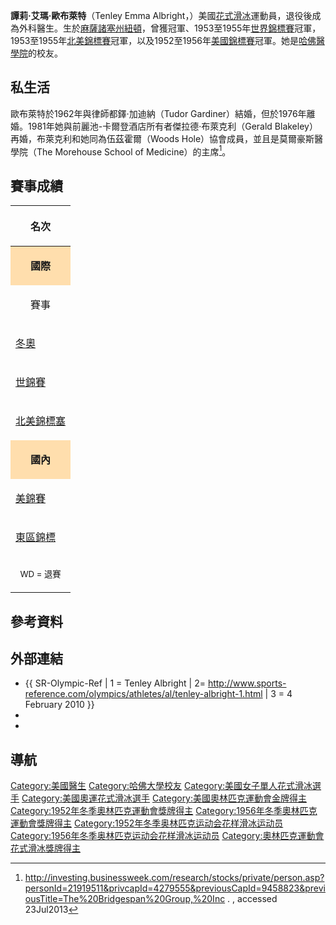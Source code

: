 {{Link style|time=2015-12-11T04:12:35+00:00}}
{{noteTA
|1=zh-hk:花式溜冰; zh-tw:花式滑冰; zh-cn:花样滑冰; 
|2=zh-hk:溜冰; zh-hans:滑冰; zh-tw:滑冰;
|3=zh-hk:自由滑; zh-hans:自由滑; zh-tw:長曲項目;
|4=zh-hk:短節目; zh-hans:短节目; zh-tw:短曲項目;
|5=zh-hk:國際溜冰聯盟; zh-hans:国际滑冰联盟; zh-tw:國際滑冰總會;
}}
{{Infobox figure skater
|name= 譚莉·歐布萊特<br>Tenley Albright
|image= [[file:Tenley_Albright_at_the_1956_Winter_Olympics.jpg|250px]]
|caption=  1953年時的歐布萊特
|fullname= 譚莉·艾瑪·歐布萊特<br>Tenley Emma Albright
|altname= 
|country= {{USA}}
|formercountry= 
|birth_date= {{birth date and age|1935|7|18}}
|birth_place= [[麻薩諸塞州|麻薩諸塞州]][[:en:Newton_Centre,_Massachusetts|紐頓]]
|hometown= 
|residence= 麻薩諸塞州[[:en:Brookline,_Massachusetts|布魯克林]]
|death_date=  <!-- {{death date and age|yyyy|mm|dd|yyyy|mm|dd}} (death date followed by birth date) -->
|death_place= 
|height= 
|formerpartner= 
|formercoach= [[:en:Maribel_Vinson|瑪莉貝兒·文森]] 
|formerchoreographer= 
|skating club= [[:en:Skating_Club_of_Boston|波士頓滑冰俱樂部]]
|retired= 
|medaltemplates = <!-- see [[Template:MedalRelatedTemplates|Template:MedalRelatedTemplates]] -->
{{MedalCountry | {{USA}}}}
{{MedalSport|[[花式滑冰|花式滑冰]]}}
{{MedalCompetition|[[冬季奥林匹克运动会花样滑冰比赛|冬季奧運會]]}}
{{MedalGold | [[1956年冬季奥林匹克运动会|1956 科爾蒂納丹佩佐]] | {{tsl|en|Figure skating at the 1956 Winter Olympics|1956年冬季奥林匹克运动会花样滑冰比赛|女子單人滑}}}}
{{MedalSilver | [[1952年冬季奥林匹克运动会|1952 奧斯陸]] | {{tsl|en|Figure skating at the 1952 Winter Olympics|1952年冬季奥林匹克运动会花样滑冰比赛|女子單人滑}}}}
{{MedalCompetition|[[世界花样滑冰锦标赛|世界錦標賽]]}}
{{MedalSilver|{{tsl|en|1956 World Figure Skating Championships|1956年世界花式滑冰錦標賽|1956 加爾米施-帕滕基興}}|女子單人滑}}
{{MedalGold|{{tsl|en|1955 World Figure Skating Championships|1955年世界花式滑冰錦標賽|1955 維也納}}|女子單人滑}}
{{MedalSilver|{{tsl|en|1954 World Figure Skating Championships|1954年世界花式滑冰錦標賽|1954 奧斯陸}}|女子單人滑}}
{{MedalGold|{{tsl|en|1953 World Figure Skating Championships|1953年世界花式滑冰錦標賽|1953 達佛斯}}|女子單人滑}}
{{MedalCompetition|[[:en:North_American_Figure_Skating_Championships|北美錦標塞]]}}
{{MedalGold|[[:en:1955_North_American_Figure_Skating_Championships|1955 雷吉納]]|女子單人滑}}
{{MedalGold|[[:en:1953_North_American_Figure_Skating_Championships|1953 克里夫蘭]]|女子單人滑}}
{{MedalBronze|[[:en:1951_North_American_Figure_Skating_Championships|1951 卡加利]]| 女子單人滑}}
}}

'''譚莉·艾瑪·歐布萊特'''（Tenley Emma Albright，{{bd|1935年|7月18日|catIdx=A}}）美國[[花样滑冰|花式滑冰]]運動員，退役後成為外科醫生。生於[[麻薩諸塞州|麻薩諸塞州]][[:en:Newton_Centre,_Massachusetts|紐頓]]，曾獲{{tsl|en|Figure skating at the 1956 Winter Olympics|1956年冬季奥林匹克运动会花样滑冰比赛|1956年冬季奧運會}}冠軍、1953至1955年[[世界花样滑冰锦标赛|世界錦標賽]]冠軍，1953至1955年[[:en:North_American_Figure_Skating_Championships|北美錦標賽]]冠軍，以及1952至1956年[[:en:United_States_Figure_Skating_Championships|美國錦標賽]]冠軍。她是[[哈佛醫學院|哈佛醫學院]]的校友。

==私生活==
歐布萊特於1962年與律師都鐸·加迪納（Tudor Gardiner）結婚，但於1976年離婚。1981年她與前麗池-卡爾登酒店所有者傑拉德·布萊克利（Gerald Blakeley）再婚，布萊克利和她同為伍茲霍爾（Woods Hole）協會成員，並且是莫爾豪斯醫學院（The Morehouse School of Medicine）的主席<ref>http://investing.businessweek.com/research/stocks/private/person.asp?personId=21919511&privcapId=4279555&previousCapId=9458823&previousTitle=The%20Bridgespan%20Group,%20Inc {{Wayback|url=http://investing.businessweek.com/research/stocks/private/person.asp?personId=21919511&privcapId=4279555&previousCapId=9458823&previousTitle=The%20Bridgespan%20Group,%20Inc |date=20200324050115 }}. , accessed 23Jul2013</ref>。

==賽事成績==

{|  class="wikitable" style="text-align:center"
|-
! colspan=7 align=center | '''名次'''
|-
! style="background-color: #ffdead; " colspan=7 align=center | '''國際'''  
|-
! 賽事
! 1951
! 1952
! 1953
! 1954
! 1955
! 1956
|-
| align=left | [[冬季奥林匹克运动会花样滑冰比赛|冬奧]] || || bgcolor=silver | 2nd || || || || bgcolor=gold | 1st 
|-
| align=left | [[世界花样滑冰锦标赛|世錦賽]] || 6th || WD || bgcolor=gold | 1st || bgcolor=silver | 2nd || bgcolor=gold | 1st || bgcolor=silver | 2nd 
|-
| align=left | [[:en:North_American_Figure_Skating_Championships|北美錦標塞]] || bgcolor=cc9966 | 3rd || || bgcolor=gold | 1st || || bgcolor=gold | 1st || 
|-
! style="background-color: #ffdead; " colspan=7 align=center | '''國內''' 
|-
| align=left | [[:en:U.S._Figure_Skating_Championships|美錦賽]] || bgcolor=silver | 2nd || bgcolor=gold | 1st || bgcolor=gold | 1st || bgcolor=gold | 1st || bgcolor=gold | 1st || bgcolor=gold | 1st 
|-
| align=left | [[:en:Eastern_Sectional_Figure_Skating_Championships|東區錦標]] || bgcolor=gold | 1st || bgcolor=gold | 1st || || || ||
|-
| colspan=7 align=center | <small> WD = 退賽 </small> 
|}

==參考資料==
{{reflist|refs=}}

==外部連結==

* {{ SR-Olympic-Ref | 1 = Tenley Albright | 2= http://www.sports-reference.com/olympics/athletes/al/tenley-albright-1.html | 3 = 4 February 2010 }}
* {{cite web | url= http://skatecanada.ca/en/events_results/results/archives/SkateCanadaResultsBook-%20Volume1-1896-1973.pdf | title= Skate Canada Results Book – Volume 1 – 1896 – 1973 | format= PDF | publisher= [[Skate_Canada_(governing_body)|Skate Canada]] | deadurl= yes | archiveurl= https://web.archive.org/web/20101122231727/http://www.skatecanada.ca/en/events_results/results/archives/SkateCanadaResultsBook-%20Volume1-1896-1973.pdf | archivedate= 2010-11-22 | access-date= 2014-04-16 }}
* {{PDFlink|[http://www.xcelenergycenter.com/uploads/assets/saintpaul2008/news/Past%20U.S.%20Champions.pdf Past U.S. Champions – Senior]|123 [[Kibibyte|KiB]]<!-- application/pdf, 126512 bytes -->}}

==導航==
{{NavigationOlympicChampionsFigureSkatingLadies}}
{{NavigationWorldChampionsFigureSkatingLadies}}

{{Authority control}}
{{DEFAULTSORT:Albright, Tenley Emma}}
[[Category:美國醫生|Category:美國醫生]]
[[Category:哈佛大學校友|Category:哈佛大學校友]]
[[Category:美國女子單人花式滑冰選手|Category:美國女子單人花式滑冰選手]]
[[Category:美國奧運花式滑冰選手|Category:美國奧運花式滑冰選手]]
[[Category:美國奧林匹克運動會金牌得主|Category:美國奧林匹克運動會金牌得主]]
[[Category:1952年冬季奧林匹克運動會獎牌得主|Category:1952年冬季奧林匹克運動會獎牌得主]]
[[Category:1956年冬季奧林匹克運動會獎牌得主|Category:1956年冬季奧林匹克運動會獎牌得主]]
[[Category:1952年冬季奥林匹克运动会花样滑冰运动员|Category:1952年冬季奥林匹克运动会花样滑冰运动员]]
[[Category:1956年冬季奥林匹克运动会花样滑冰运动员|Category:1956年冬季奥林匹克运动会花样滑冰运动员]]
[[Category:奧林匹克運動會花式滑冰獎牌得主|Category:奧林匹克運動會花式滑冰獎牌得主]]